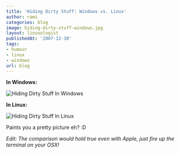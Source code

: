 ```yaml
---
title: 'Hiding Dirty Stuff: Windows vs. Linux'
author: rami
categories: blog
image: hiding-dirty-stuff-windows.jpg
layout: linuxologist
publishedAt: '2007-12-30'
tags:
- humour
- linux
- windows
url: blog
---
```


**In Windows:**

![Hiding Dirty Stuff In Windows](/assets/images/content/blog/hiding-dirty-stuff-windows.jpg)

**In Linux:**

![Hiding Dirty Stuff In Linux](/assets/images/content/blog/hiding-dirty-stuff-linux.jpg)

Paints you a pretty picture eh? :D

*Edit: The comparison would hold true even with Apple, just fire up the terminal on your OSX!*
